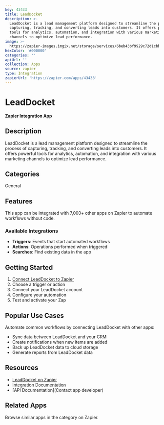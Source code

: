 ```yaml
---
key: 43433
title: LeadDocket
description: >-
  LeadDocket is a lead management platform designed to streamline the process of
  capturing, tracking, and converting leads into customers. It offers powerful
  tools for analytics, automation, and integration with various marketing
  channels to optimize lead performance.
image: >-
  https://zapier-images.imgix.net/storage/services/6beb43bf9929c72d1cbb0eac1df45d26.png?auto=format%2Ccompress&ixlib=python-3.0.0&q=50
hexColor: '#000000'
categories: ''
apiUrl: ''
collection: Apps
source: zapier
type: Integration
zapierUrl: 'https://zapier.com/apps/43433'
---
```

# LeadDocket

**Zapier Integration App**

## Description

LeadDocket is a lead management platform designed to streamline the process of capturing, tracking, and converting leads into customers. It offers powerful tools for analytics, automation, and integration with various marketing channels to optimize lead performance.

## Categories

General

## Features

This app can be integrated with 7,000+ other apps on Zapier to automate workflows without code.

### Available Integrations

- **Triggers**: Events that start automated workflows
- **Actions**: Operations performed when triggered
- **Searches**: Find existing data in the app

## Getting Started

1. [Connect LeadDocket to Zapier](https://zapier.com/apps/43433)
2. Choose a trigger or action
3. Connect your LeadDocket account
4. Configure your automation
5. Test and activate your Zap

## Popular Use Cases

Automate common workflows by connecting LeadDocket with other apps:

- Sync data between LeadDocket and your CRM
- Create notifications when new items are added
- Back up LeadDocket data to cloud storage
- Generate reports from LeadDocket data

## Resources

- [LeadDocket on Zapier](https://zapier.com/apps/43433)
- [Integration Documentation](https://zapier.com/apps/43433/integrations)
- [API Documentation](Contact app developer)

## Related Apps

Browse similar apps in the  category on Zapier.
